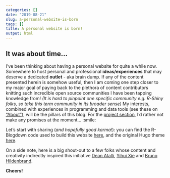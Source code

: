 ```yaml
---
categories: []
date: "2019-08-21"
slug: a-personal-website-is-born
tags: []
title: A personal website is born!
output: html
---
```


## It was about time...

I've been thinking about having a personal website for quite a while now. Somewhere to host personal and professional **ideas/experiences** that may deserve a dedicated **outlet** - aka brain dump. If any of the content presented herein is somehow useful, then I am coming one step closer to my major goal of paying back to the plethora of content contributors knitting such incredible open source communities I have been tapping knowledge from! *(It is hard to pinpoint one specific community e.g. R-Shiny folks, so take this term community in its broader sense)* My interests, combined with experiences in programming and data tools (see these on ["About"](http://renzocsilva.ca/about)), will be the pillars of this blog. For the [project section](http://renzocsilva.ca/project), I'd rather not make any promises at the moment... :smile:

Let's start with sharing (*and hopefully good karma!*): you can find the R-Blogdown code used to build this website [here](https://github.com/renzocsilva/webpage), and the original Hugo theme [here](https://github.com/naro143/hugo-coder-portfolio).

On a side note, here is a big shout-out to a few folks whose content and creativity indirectly inspired this initiative [Dean Atalli](https://deanattali.com/), [Yihui Xie](https://yihui.name) and [Bruno Hildenbrand](https://blog.hildenco.com/).

**Cheers!**

